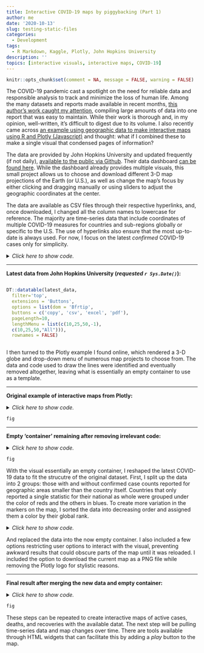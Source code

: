 ```yaml
---
title: Interactive COVID-19 maps by piggybacking (Part 1)
author: me
date: '2020-10-13'
slug: testing-static-files
categories:
  - Development
tags:
  - R Markdown, Kaggle, Plotly, John Hopkins University
description: ''
topics: [interactive visuals, interactive maps, COVID-19]
---
```


```r
knitr::opts_chunk$set(comment = NA, message = FALSE, warning = FALSE)
```

The COVID-19 pandemic cast a spotlight on the need for reliable data and responsible analysis to track and minimize the loss of human life. 
Among the many datasets and reports made available in recent months, 
[this author's work caught my attention](https://www.kaggle.com/gerardopgarcia/coronavirus-covid-19-visualization-prediction/){target="_blank"}, compiling large amounts of data into one report that was easy to maintain. While their work
is thorough and, in my opinion, well-written, it's difficult to digest due to its volume. I also recently came across [an example using geographic
data to make interactive maps using R and Plotly (Javascript)](https://plotly.com/r/sliders/){target="_blank"} 
and thought: what if I combined these to make a single visual that condensed pages of information?

The data are provided by John Hopkins University and updated frequently (if not daily), 
[available to the public via Github](https://github.com/CSSEGISandData/COVID-19){target="_blank"}. Their data dashboard 
[can be found here](https://www.arcgis.com/apps/opsdashboard/index.html#/bda7594740fd40299423467b48e9ecf6){target="_blank"}. While the dashboard already provides multiple 
visuals, this small project allows us to choose and download different 3-D map projections of the 
Earth (or U.S.), as well as change the map's focus by either clicking and dragging manually or using sliders to adjust the geographic coordinates at the center.

The data are available as CSV files through their respective hyperlinks, and, once downloaded, I changed all the column names to lowercase for reference. The majority are time-series data that include coordinates of multiple COVID-19 measures for countries 
and sub-regions globally or specific to the U.S. The use of hyperlinks also ensure that the most up-to-date is always used. 
For now, I focus on the latest <em>confirmed</em> COVID-19 cases only for simplicity.

<details><summary><em>Click here to show code.</em></summary>

```r
# Gather data from URLs in CSV format

confirmed_df <- read.csv(
  'https://raw.githubusercontent.com/CSSEGISandData/COVID-19/master/csse_covid_19_data/csse_covid_19_time_series/time_series_covid19_confirmed_global.csv')

deaths_df <- read.csv(
  'https://raw.githubusercontent.com/CSSEGISandData/COVID-19/master/csse_covid_19_data/csse_covid_19_time_series/time_series_covid19_deaths_global.csv')

recoveries_df <- read.csv(
  'https://raw.githubusercontent.com/CSSEGISandData/COVID-19/master/csse_covid_19_data/csse_covid_19_time_series/time_series_covid19_recovered_global.csv')

latest_data <- read.csv(
  'https://raw.githubusercontent.com/CSSEGISandData/COVID-19/master/csse_covid_19_data/csse_covid_19_daily_reports/10-11-2020.csv')

us_medical_data <- read.csv(
  'https://raw.githubusercontent.com/CSSEGISandData/COVID-19/master/csse_covid_19_data/csse_covid_19_daily_reports_us/10-11-2020.csv')

apple_mobility <- read.csv(
  'https://covid19-static.cdn-apple.com/covid19-mobility-data/2018HotfixDev24/v3/en-us/applemobilitytrends-2020-10-11.csv')

# Change columns to lower case

names(latest_data) <- tolower(names(latest_data))

names(confirmed_df) <- tolower(names(confirmed_df))

names(us_medical_data) <- tolower(names(us_medical_data))

names(deaths_df) <- tolower(names(deaths_df))

names(recoveries_df) <- tolower(names(recoveries_df))

names(apple_mobility) <- tolower(names(apple_mobility))
```

</details>

<hr>

<b>Latest data from John Hopkins University (<em>requested `r Sys.Date()`</em>):</b>

<div style="overflow-x:scroll;">

```r
DT::datatable(latest_data,
  filter='top',
  extensions = 'Buttons',
  options = list(dom = 'Bfrtip',
  buttons = c('copy', 'csv', 'excel', 'pdf'),
  pageLength=10,
  lengthMenu = list(c(10,25,50,-1),
  c(10,25,50,"All"))),
  rownames = FALSE)
```

</div>

I then turned to the Plotly example I found online, which rendered a 3-D globe and drop-down menu of numerous map projects to choose from.
The data and code used to draw the lines were identified and eventually removed altogether, leaving what is essentially an empty 
container to use as a template.

<hr>

<b>Original example of interactive maps from Plotly:</b>

<details><summary><em>Click here to show code.</em></summary>

```r
library(plotly)

df <- read.csv('https://raw.githubusercontent.com/plotly/datasets/master/globe_contours.csv')
df$id <- seq_len(nrow(df))

library(tidyr)
d <- df %>%
  gather(key, value, -id) %>%
  separate(key, c("l", "line"), "\\.") %>%
  spread(l, value)

geo <- list(
  showland = TRUE,
  showlakes = TRUE,
  showcountries = TRUE,
  showocean = TRUE,
  countrywidth = 0.5,
  landcolor = 'rgb(230, 145, 56)',
  lakecolor = 'rgb(0, 255, 255)',
  oceancolor = 'rgb(0, 255, 255)',
  projection = list(
    type = 'orthographic',
    rotation = list(
      lon = -100,
      lat = 40,
      roll = 0
    )
  ),
  lonaxis = list(
    showgrid = TRUE,
    gridcolor = toRGB("gray40"),
    gridwidth = 0.5
  ),
  lataxis = list(
    showgrid = TRUE,
    gridcolor = toRGB("gray40"),
    gridwidth = 0.5
  )
)

## add custom events

# dropdown
projections = data.frame(type = c(
  "equirectangular", "mercator", "orthographic", "natural earth","kavrayskiy7", 
  "miller", "robinson", "eckert4", "azimuthal equal area","azimuthal equidistant", 
  "conic equal area", "conic conformal", "conic equidistant", "gnomonic", "stereographic", 
  "mollweide", "hammer", "transverse mercator", "albers usa", "winkel tripel"))

all_buttons <- list()
for (i in 1:length(projections[,])) { 
  all_buttons[[i]] <- list(method = "relayout",
  args = list(list(geo.projection.type = projections$type[i])),
  label = projections$type[i])
}

# sliders
lon_range = data.frame(seq(-180, 180, 10))
lat_range = data.frame(seq(-90, 90, 10))
colnames(lon_range) <- "x"
colnames(lat_range) <- "x"

all_lat <- list()
for (i in 1:length(lat_range[,])) { 
  all_lat[[i]] <- list(method = "relayout",
                       args = list(list(geo.projection.rotation.lat = lat_range$x[i])),
                       label = lat_range$x[i])
}

all_lon <- list()
for (i in 1:length(lon_range[,])) {  
  all_lon[[i]] <- list(method = "relayout", 
  args = list(list(geo.projection.rotation.lon = lon_range$x[i])),
  label = lon_range$x[i]) 
} 

# annotations
annot <- list(x = 0, y=0.8, text = "Projection", yanchor = 'bottom', 
  xref = 'paper', xanchor = 'right',
  showarrow = FALSE)


# original d3-globe with contours
fig<- plot_geo(d) 
fig <- fig %>% group_by(line) 
fig <- fig %>% add_lines(x = ~lon, y = ~lat, color = ~line, colors = 'Reds') 
fig <- fig %>% layout(
  showlegend = FALSE, geo = geo
)

# plot with custom events
fig<- fig
fig <- fig %>% layout(annotations = annot,
  updatemenus = list(list(active = 2, x = 0, y = 0.8, 
    buttons=all_buttons)),
  sliders = list(
    list(
      active = (length(lon_range[,])-1)/2, 
      currentvalue = list(prefix = "Longitude: "), 
      pad = list(t = 20), 
      steps = all_lon),
    list(
      active = (length(lat_range[,])-1)/2, 
      currentvalue = list(prefix = "Latitude: "), 
      pad = list(t = 100), 
      steps = all_lat)))
```

</details>

```r
fig
```

<hr>

<b>Empty 'container' remaining after removing irrelevant code:</b>

<details><summary><em>Click here to show code.</em></summary>

```r
library(plotly)

# REMOVED
# ------------------------------------------------------------------------------
# df <- read.csv('https://raw.githubusercontent.com/plotly/datasets/master/globe_contours.csv')
# df$id <- seq_len(nrow(df))
# 
# library(tidyr)
# d <- df %>%
#   gather(key, value, -id) %>%
#   separate(key, c("l", "line"), "\\.") %>%
#   spread(l, value)
# ------------------------------------------------------------------------------

geo <- list(
  showland = TRUE,
  showlakes = TRUE,
  showcountries = TRUE,
  showocean = TRUE,
  countrywidth = 0.5,
  landcolor = 'rgb(230, 145, 56)',
  lakecolor = 'rgb(0, 255, 255)',
  oceancolor = 'rgb(0, 255, 255)',
  projection = list(
    type = 'orthographic',
    rotation = list(
      lon = -100,
      lat = 40,
      roll = 0
    )
  ),
  lonaxis = list(
    showgrid = TRUE,
    gridcolor = toRGB("gray40"),
    gridwidth = 0.5
  ),
  lataxis = list(
    showgrid = TRUE,
    gridcolor = toRGB("gray40"),
    gridwidth = 0.5
  )
)

## add custom events

# dropdown
projections = data.frame(type = c(
  "equirectangular", "mercator", "orthographic", "natural earth","kavrayskiy7", 
  "miller", "robinson", "eckert4", "azimuthal equal area","azimuthal equidistant", 
  "conic equal area", "conic conformal", "conic equidistant", "gnomonic", "stereographic", 
  "mollweide", "hammer", "transverse mercator", "albers usa", "winkel tripel"))

all_buttons <- list()
for (i in 1:length(projections[,])) { 
  all_buttons[[i]] <- list(method = "relayout",
  args = list(list(geo.projection.type = projections$type[i])),
  label = projections$type[i])
}

# sliders
lon_range = data.frame(seq(-180, 180, 10))
lat_range = data.frame(seq(-90, 90, 10))
colnames(lon_range) <- "x"
colnames(lat_range) <- "x"

all_lat <- list()
for (i in 1:length(lat_range[,])) { 
  all_lat[[i]] <- list(method = "relayout",
  args = list(list(geo.projection.rotation.lat = lat_range$x[i])),
  label = lat_range$x[i])
}

all_lon <- list()
for (i in 1:length(lon_range[,])) {  
  all_lon[[i]] <- list(method = "relayout", 
  args = list(list(geo.projection.rotation.lon = lon_range$x[i])),
  label = lon_range$x[i]) 
} 

# annotations
annot <- list(x = 0, y=0.8, text = "Projection", yanchor = 'bottom', 
  xref = 'paper', xanchor = 'right',
  showarrow = FALSE)

# REMOVED
# ------------------------------------------------------------------------------
# original d3-globe with contours
# fig<- plot_geo(d) 
# fig <- fig %>% group_by(line) 
# fig <- fig %>% add_lines(x = ~lon, y = ~lat, color = ~line, colors = 'Reds') 
# fig <- fig %>% layout(
#   showlegend = FALSE, geo = geo
# )
# ------------------------------------------------------------------------------

# REPLACED
# ------------------------------------------------------------------------------
fig <- plot_geo()
fig <- fig %>% layout(
  showlegend=FALSE, geo=geo
)
# ------------------------------------------------------------------------------

# plot with custom events
fig<- fig
fig <- fig %>% layout(annotations = annot,
  updatemenus = list(list(active = 2, x = 0, y = 0.8, 
    buttons=all_buttons)),
  sliders = list(
    list(
      active = (length(lon_range[,])-1)/2, 
      currentvalue = list(prefix = "Longitude: "), 
      pad = list(t = 20), 
      steps = all_lon),
    list(
      active = (length(lat_range[,])-1)/2, 
      currentvalue = list(prefix = "Latitude: "), 
      pad = list(t = 100), 
      steps = all_lat)))
```

</details>

```r
fig
```

With the visual essentially an empty container, I reshaped the latest COVID-19 data to fit the strucutre of the original dataset. 
First, I split up the data into 2 groups: those with and without confirmed case counts reported for geographic areas smaller than the country itself. 
Countries that only reported a single statistic for their national as whole were grouped under the color of reds and the others in blues. To create more variation in 
the markers on the map, I sorted the data into decreasing order and assigned them a color by their global rank.

<details><summary><em>Click here to show code.</em></summary>

```r
# Restructure latest COVID-19 data for plot_geo visual

# Country-only confirmed case reports

latest_data_countries <- latest_data[latest_data$province_state=="",]

latest_data_countries$rank[order(latest_data_countries$confirmed, decreasing = FALSE)] <- 1:nrow(latest_data_countries)

# All other confirmed case reports

latest_data_sub <- latest_data[!latest_data$province_state=="",]

latest_data_sub$rank[order(latest_data_sub$confirmed, decreasing = FALSE)] <- 1:nrow(latest_data_sub)
```

</details>

And replaced the data into the now empty container. I also included a few options restricting user options to interact with the visual, preventing 
awkward results that could obscure parts of the map until it was reloaded. I included the option to download the current map as a PNG file while removing the Plotly logo 
for stylistic reasons.

<hr>

<b>Final result after merging the new data and empty container:</b>

<details><summary><em>Click here to show code.</em></summary>

```r
library(plotly)

library(tidyr)

geo <- list(
  showland = TRUE,
  showlakes = TRUE,
  showcountries = TRUE,
  showocean = TRUE,
  countrywidth = 0.5,
  landcolor = 'rgb(230, 145, 56)',
  lakecolor = 'rgb(0, 255, 255)',
  oceancolor = 'rgb(0, 255, 255)',
  projection = list(
    type = 'orthographic',
    rotation = list(
      lon = -100,
      lat = 40,
      roll = 0
    )
  ),
  lonaxis = list(
    showgrid = TRUE,
    gridcolor = toRGB("gray40"),
    gridwidth = 0.5
  ),
  lataxis = list(
    showgrid = TRUE,
    gridcolor = toRGB("gray40"),
    gridwidth = 0.5
  )
)

## add custom events

# dropdown
projections = data.frame(type = c("equirectangular", "mercator", "orthographic", "natural earth","kavrayskiy7", 
  "miller", "robinson", "eckert4", "azimuthal equal area","azimuthal equidistant", 
  "conic equal area", "conic conformal", "conic equidistant", "gnomonic", "stereographic", 
  "mollweide", "hammer", "transverse mercator", "albers usa", "winkel tripel"))

all_buttons <- list()
for (i in 1:length(projections[,])) { 
  all_buttons[[i]] <- list(method = "relayout",
  args = list(list(geo.projection.type = projections$type[i])),
  label = projections$type[i])
}

# sliders
lon_range = data.frame(seq(-180, 180, 10))
lat_range = data.frame(seq(-90, 90, 10))
colnames(lon_range) <- "x"
colnames(lat_range) <- "x"

all_lat <- list()
for (i in 1:length(lat_range[,])) { 
  all_lat[[i]] <- list(method = "relayout",
  args = list(list(geo.projection.rotation.lat = lat_range$x[i])),
  label = lat_range$x[i])
}

all_lon <- list()
for (i in 1:length(lon_range[,])) {  
  all_lon[[i]] <- list(method = "relayout", 
  args = list(list(geo.projection.rotation.lon = lon_range$x[i])),
  label = lon_range$x[i]) 
} 

# annotations

annot <- list(x = 0, y=0.8, text = "<b>Confirmed Cases</b><br><br><br>Projection",
  yanchor = 'bottom', 
  xref = 'paper', xanchor = 'right',
  showarrow = FALSE)

# NEW DATA WAS PLACED HERE
# ------------------------------------------------------------------------------
# COVID-19 data

fig <- plot_geo()

# Add data reported within countries

fig <- fig %>% add_markers(x=~latest_data_sub$long_, y=~latest_data_sub$lat, 
  color=~latest_data_sub$rank, colors = "Blues",
  hovertemplate=~paste("<b><br>",latest_data_sub$country_region, "<br>", 
    latest_data_sub$province_state, "<br>", 
    latest_data_sub$admin2, "<br>", latest_data_sub$confirmed, "</b><extra></extra>"))

# Add data from cases reported for countries in aggregate

fig <- fig %>% add_markers(x=~latest_data_countries$long_, y=~latest_data_countries$lat, 
  color=~latest_data_countries$rank, colors = "Reds",
  hovertemplate=~paste("<b><br>",latest_data_countries$country_region, "<br>", 
    latest_data_countries$confirmed, "</b><extra></extra>"))

# Hide elements of the visual, including legends and gradients

fig <- fig %>% layout(
  showlegend = FALSE, geo = geo
)%>%hide_colorbar() 
# ------------------------------------------------------------------------------

# plot with custom events

fig<- fig
fig <- fig %>% layout(annotations = annot,
  updatemenus = list(list(active = 2, x = 0, y = 0.8, 
  buttons=all_buttons)),
  sliders = list(
    list(
      active = (length(lon_range[,])-1)/2, 
      currentvalue = list(prefix = "Longitude: "), 
      pad = list(t = 20), 
      steps = all_lon),
    list(
      active = (length(lat_range[,])-1)/2, 
      currentvalue = list(prefix = "Latitude: "), 
      pad = list(t = 100), 
      steps = all_lat)))

# Adjust Plotly options

fig <- fig %>%
  config(displaylogo = FALSE)%>%
  config(modeBarButtonsToRemove = c(
    "zoomIn2d", "zoomOut2d", "sendDataToCloud", "editInChartStudio", "zoom2d", 
    "pan2d", "select2d", "lasso2d", "drawclosedpath", "drawopenpath", "drawline", 
    "drawrect", "drawcircle", "eraseshape", "autoScale2d", "resetScale2d", 
    "hoverCloestCartesian", "hoverCompareCartesian", "handleCartesian", 
    "toggleSpikelines"))

# Add title - Not included for now because it cuts off along the top
# Included under the legend annotation for better use of space

# fig <- fig %>%
#  layout(title=list(text='<b>Confirmed COVID-19 Cases</b>'))
```

</details>

```r
fig
```

These steps can be repeated to create interactive maps of active cases, deaths, and recoveries with the available datat. 
The next step will be pulling time-series data and map changes over time. There are tools available through HTML widgets that 
can facilitate this by adding a <em>play</em> button to the map.

